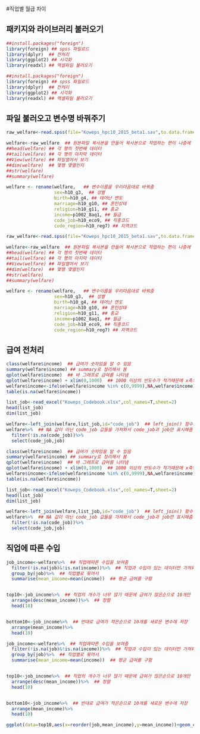 #직업별 월급 차이

패키지와 라이브러리 불러오기
---------------------------------
```r
##install.packages("foreign")
library(foreign) ## spss 파일로드
library(dplyr)  ## 전처리
library(ggplot2) ## 시각화
library(readxl) ## 엑셀파일 불러오기
```
```r
##install.packages("foreign")
library(foreign) ## spss 파일로드
library(dplyr)  ## 전처리
library(ggplot2) ## 시각화
library(readxl) ## 엑셀파일 불러오기
```

파일 불러오고 변수명 바꿔주기
-------------------------------
```r
raw_welfare<-read.spss(file="Koweps_hpc10_2015_beta1.sav",to.data.frame=T)  ## sav 파일 불러오기

welfare<-raw_welfare  ## 원본파일 복사본을 만들어 복사본으로 작업하는 편이 나중에 틀린거 찾기 좋음
##head(welfare) ## 각 행의 첫번째 데이터
##tail(welfare) ## 각 행의 마지막 데이터
##View(welfare) ## 파일열어서 보기
##dim(welfare)  ## 몇행 몇열인지
##str(welfare)  
##summary(welfare)

welfare <- rename(welfare,   ## 변수이름을 우리마음대로 바꿔줌
                  sex=h10_g3,  ## 성별
                  birth=h10_g4, ## 태어난 연도
                  marriage=h10_g10, ## 혼인상태
                  religion=h10_g11, ## 종교
                  income=p1002_8aq1, ## 월급
                  code_job=h10_eco9, ## 직종코드
                  code_region=h10_reg7) ## 지역코드
```

```r
raw_welfare<-read.spss(file="Koweps_hpc10_2015_beta1.sav",to.data.frame=T)  ## sav 파일 불러오기

welfare<-raw_welfare  ## 원본파일 복사본을 만들어 복사본으로 작업하는 편이 나중에 틀린거 찾기 좋음
##head(welfare) ## 각 행의 첫번째 데이터
##tail(welfare) ## 각 행의 마지막 데이터
##View(welfare) ## 파일열어서 보기
##dim(welfare)  ## 몇행 몇열인지
##str(welfare)  
##summary(welfare)

welfare <- rename(welfare,   ## 변수이름을 우리마음대로 바꿔줌
                  sex=h10_g3,  ## 성별
                  birth=h10_g4, ## 태어난 연도
                  marriage=h10_g10, ## 혼인상태
                  religion=h10_g11, ## 종교
                  income=p1002_8aq1, ## 월급
                  code_job=h10_eco9, ## 직종코드
                  code_region=h10_reg7) ## 지역코드
```

급여 전처리
-----------
```r
class(welfare$income)  ## 급여가 숫자임을 알 수 있음
summary(welfare$income) ## summary로 정리해서 봄
qplot(welfare$income)  ## 바 그래프로 급여를 나타냄
qplot(welfare$income) + xlim(0,1000)  ## 1000 이상의 빈도수가 적기때문에 x축의 한계를 1000까지 설정해서 그려줌
welfare$income<-ifelse(welfare$income %in% c(0,9999),NA,welfare$income)  ## 결측치 확인을 위해 0과 9999를 NA로 바꿔줌
table(is.na(welfare$income))

list_job<-read_excel("Koweps_Codebook.xlsx",col_names=T,sheet=2)
head(list_job)
dim(list_job)

welfare<-left_join(welfare,list_job,id="code_job")  ## left_join() 함수안에 제일 앞이 기준이 되는 데이터값이고 두번째가 합칠 데이터값이다.
welfare%>%  ## NA 값이 아닌 code_job 값들을 가져와서 code_job과 job만 표시해줌
  filter(!is.na(code_job))%>%
  select(code_job,job)
```
```r
class(welfare$income)  ## 급여가 숫자임을 알 수 있음
summary(welfare$income) ## summary로 정리해서 봄
qplot(welfare$income)  ## 바 그래프로 급여를 나타냄
qplot(welfare$income) + xlim(0,1000)  ## 1000 이상의 빈도수가 적기때문에 x축의 한계를 1000까지 설정해서 그려줌
welfare$income<-ifelse(welfare$income %in% c(0,9999),NA,welfare$income)  ## 결측치 확인을 위해 0과 9999를 NA로 바꿔줌
table(is.na(welfare$income))

list_job<-read_excel("Koweps_Codebook.xlsx",col_names=T,sheet=2)
head(list_job)
dim(list_job)

welfare<-left_join(welfare,list_job,id="code_job")  ## left_join() 함수안에 제일 앞이 기준이 되는 데이터값이고 두번째가 합칠 데이터값이다.
welfare%>%  ## NA 값이 아닌 code_job 값들을 가져와서 code_job과 job만 표시해줌
  filter(!is.na(code_job))%>%
  select(code_job,job)
```
직업에 따른 수입
----------------
```r
job_income<-welfare%>%  ## 직업에따른 수입을 보여줌
  filter(!is.na(job)&!is.na(income))%>%  ## 직업과 수입이 있는 데이터만 가져와서
  group_by(job)%>%  ## 직업별로 묶어서
  summarise(mean_income=mean(income))  ## 평균 급여를 구함


top10<-job_income%>%  ## 직업의 개수가 너무 많기 때문에 급여가 많은순으로 10개만 뽑아서 새로운 변수를 만듬 
  arrange(desc(mean_income))%>%  ## 정렬
  head(10)


bottom10<-job_income%>%  ## 반대로 급여가 적은순으로 10개를 새로운 변수에 저장
  arrange(mean_income)%>%
  head(10)
```
```r
job_income<-welfare%>%  ## 직업에따른 수입을 보여줌
  filter(!is.na(job)&!is.na(income))%>%  ## 직업과 수입이 있는 데이터만 가져와서
  group_by(job)%>%  ## 직업별로 묶어서
  summarise(mean_income=mean(income))  ## 평균 급여를 구함


top10<-job_income%>%  ## 직업의 개수가 너무 많기 때문에 급여가 많은순으로 10개만 뽑아서 새로운 변수를 만듬 
  arrange(desc(mean_income))%>%  ## 정렬
  head(10)


bottom10<-job_income%>%  ## 반대로 급여가 적은순으로 10개를 새로운 변수에 저장
  arrange(mean_income)%>%
  head(10)
```
```r
ggplot(data=top10,aes(x=reorder(job,mean_income),y=mean_income))+geom_col()+coord_flip() ## coord_flip()은 가로막대로 그려줌
```